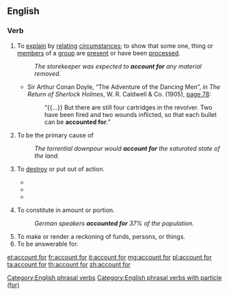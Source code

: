 ==English==

===Verb===
{{head|en|verb|phrasal verb|head=to [[account]] [[for]]}}

# {{transitive}} To [[explain]] by [[relating]] [[circumstances]]; to show that some one, thing or [[members]] of a [[group]] are [[present]] or have been [[process]]ed.
#: ''The storekeeper was expected to '''account for''' any material removed.''
#* {{ante|1905}} Sir Arthur Conan Doyle, “The Adventure of the Dancing Men”, in ''The Return of Sherlock Holmes'', W. R. Caldwell & Co. (1905), [http://books.google.com/books?id=xgnTteuZ694C&pg=PA78&dq=accounted-for page 78]:
#*: “{{...}} But there are still four cartridges in the revolver.  Two have been fired and two wounds inflicted, so that each bullet can be '''accounted for'''.”
# {{transitive}} To be the primary cause of
#: ''The torrential downpour would '''account for''' the saturated state of the land''.
# {{transitive}} To [[destroy]] or put out of action.
#* {{quote-news|title=Check of Fortress, Liberator Raid At Lille Reveals High Enemy Loss|work=Hartford Courant|date=Oct 11|year=1942|passage=Allied Air Forces '''Account for''' 34 Axis Aircraft}}
#* {{quote-news|title=Jet Missile Downs Mig In Dogfight|work=The Bulletin|date=Feb 22|year=1972|passage=South Vietnamese counter-attacks helped '''account for''' 239 guerrillas reported killed in the 24 hours ending at 6 today, 86 of them in allied air attacks}}
#* {{quote-news|title=Scientists monitoring return of wolves to Upper Pennisula|work=Chicago Tribune|date=Nov 15|year=1992|passage=... and car strikes '''account for''' more than 50000, it's obvious the wolves' effect on the state's deer herd is so small as to be meaningless.}}
# {{transitive}} To constitute in amount or portion.
#: ''German speakers '''accounted for''' 37% of the population.''
# To make or render a reckoning of funds, persons, or things.
# To be answerable for.

[[Category:English phrasal verbs]]
[[Category:English phrasal verbs with particle (for)]]

[[et:account for]]
[[fr:account for]]
[[it:account for]]
[[mg:account for]]
[[pl:account for]]
[[ta:account for]]
[[th:account for]]
[[zh:account for]]